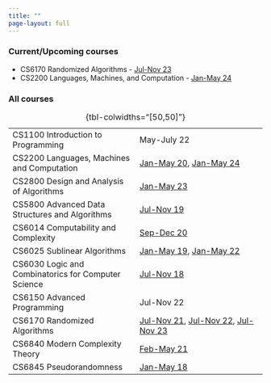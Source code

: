 ```yaml
---
title: ""
page-layout: full
---
```


### Current/Upcoming courses

- CS6170 Randomized Algorithms - [Jul-Nov 23](https://yaduvasudev.github.io/6170-23/)
- CS2200 Languages, Machines, and Computation - [Jan-May 24]()

::: {.grid}

::: {.g-col-10}

### All courses

|  | |
|---|---|
| CS1100 Introduction to Programming | May-July 22 |
| CS2200 Languages, Machines and Computation | [Jan-May 20](courses/2200/20/), [Jan-May 24]() |
| CS2800 Design and Analysis of Algorithms  | [Jan-May 23](courses/2800/23/)
| CS5800 Advanced Data Structures and Algorithms | [Jul-Nov 19](courses/5800/19/) |
| CS6014 Computability and Complexity | [Sep-Dec 20](courses/6014/20/) |
| CS6025 Sublinear Algorithms | [Jan-May 19](courses/6025/19/), [Jan-May 22](courses/6025/22) |
| CS6030 Logic and Combinatorics for Computer Science | [Jul-Nov 18](courses/6030/18/) |
| CS6150 Advanced Programming | Jul-Nov 22 |
| CS6170 Randomized Algorithms | [Jul-Nov 21](courses/6170/21/), [Jul-Nov 22](courses/6170/22/), [Jul-Nov 23]()|
| CS6840 Modern Complexity Theory | [Feb-May 21](courses/6840/21/) |
| CS6845 Pseudorandomness | [Jan-May 18](courses/6845/18/) |

: {tbl-colwidths="[50,50]"}

:::

:::

